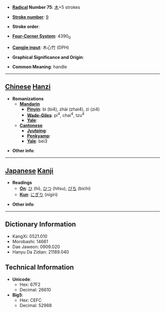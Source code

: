 * '''[[Wiktionary:Chinese radical index| Radical]] Number 75''': [[Wiktionary:Chinese radical index 木|木]]+5 strokes

* '''[[Wiktionary:Chinese total strokes index|Stroke number]]''': [[Wiktionary:Chinese total strokes index 9|9]]

* '''Stroke order''': 

* '''[[Wiktionary:Chinese four corner index|Four-Corner System]]''': 4390<sub>0</sub>

* '''[[Wiktionary:Chinese Cangjie index|Cangjie input]]''': 木心竹 (DPH)

* '''Graphical Significance and Origin''': 

* '''Common Meaning''': handle

----

== [[Chinese]] [[Hanzi]] ==

* '''Romanizations'''
** '''[[Mandarin]]'''
*** '''[[Pinyin]]''': bì (bi4), zhài (zhai4), zì (zi4)
*** '''[[Wade-Giles]]''': pi<sup>4</sup>, chai<sup>4</sup>, tzu<sup>4</sup>
*** '''[[Yale]]''': 
** '''[[Cantonese]]'''
*** '''[[Jyutping]]''':
*** '''[[Penkyamp]]''': 
*** '''[[Yale]]''': bei3

* '''Other info''': 

----

== [[Japanese]] [[Kanji]] ==

* '''Readings'''
** '''[[On]]''': [[ひ]] (hi), [[ひつ]] (hitsu), [[びち]] (bichi)
** '''[[Kun]]''': [[にぎり]] (nigiri)

* '''Other info''':  

----

== Dictionary Information ==

* KangXi: 0521.010
* Morobashi: 14661
* Dae Jaweon: 0909.020
* Hanyu Da Zidian: 21189.040

== Technical Information ==

* '''Unicode''':
** Hex: 67F2
** Decimal: 26610
* '''Big5''':
** Hex: CEFC
** Decimal: 52988
